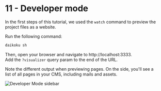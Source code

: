 
# 11 - Developer mode

In the first steps of this tutorial, we used the `watch` command to preview the project files as a website.

Run the following command:

```sh
daikoku sh
```

Then, open your browser and navigate to http://localhost:3333.  
Add the `?visualizer` query param to the end of the URL.

Note the different output when previewing pages. On the side, you'll see a list of all pages in your CMS, including mails and assets.

<div style={{textAlign: 'center', maxWidth: 600 }}>
  <img
    src={DeveloperMode}
    alt="Developer Mode sidebar"
  />
</div>